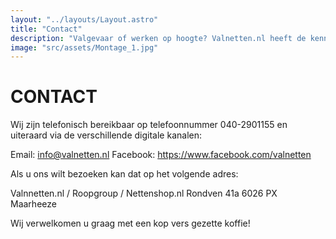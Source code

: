 ```yaml
---
layout: "../layouts/Layout.astro"
title: "Contact"
description: "Valgevaar of werken op hoogte? Valnetten.nl heeft de kennis, materialen en monteurs om u hierbij te helpen."
image: "src/assets/Montage_1.jpg"
---
```



# CONTACT

Wij zijn telefonisch bereikbaar op telefoonnummer 040-2901155 en uiteraard via de verschillende digitale kanalen:

Email: info@valnetten.nl
Facebook: https://www.facebook.com/valnetten

Als u ons wilt bezoeken kan dat op het volgende adres:

Valnnetten.nl / Roopgroup / Nettenshop.nl
Rondven 41a
6026 PX Maarheeze

Wij verwelkomen u graag met een kop vers gezette koffie!

<Map />
